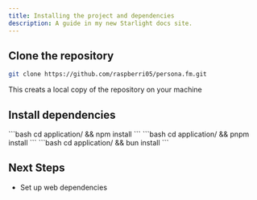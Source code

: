 ```yaml
---
title: Installing the project and dependencies
description: A guide in my new Starlight docs site.
---
```


## Clone the repository
```bash
git clone https://github.com/raspberri05/persona.fm.git
``` 

This creats a local copy of the repository on your machine

## Install dependencies
<Tabs>
  <TabItem label="npm">
    ```bash
    cd application/ && npm install
    ```
  </TabItem>
  <TabItem label="pnpm">
    ```bash
    cd application/ && pnpm install
    ```
  </TabItem>
  <TabItem label="bun">
    ```bash
    cd application/ && bun install
    ```
  </TabItem>
</Tabs>

## Next Steps

- Set up web dependencies

